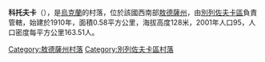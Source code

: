 {{coord|47|20|23|N|30|46|48|E|scale:30000|display=title}}

'''科托夫卡'''（{{lang-uk|Котовка}}），是[[烏克蘭|烏克蘭]]的村落，位於該國西南部[[敖德薩州|敖德薩州]]，由[[別列佐夫卡區|別列佐夫卡區]]負責管轄，始建於1910年，面積0.58平方公里，海拔高度128米，2001年人口95，人口密度每平方公里163.51人。

{{DEFAULTSORT:Котовка}}
[[Category:敖德薩州村落|Category:敖德薩州村落]]
[[Category:別列佐夫卡區村落|Category:別列佐夫卡區村落]]


{{Odessa-geo-stub}}